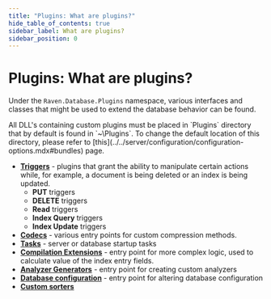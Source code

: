 ```yaml
---
title: "Plugins: What are plugins?"
hide_table_of_contents: true
sidebar_label: What are plugins?
sidebar_position: 0
---
```



# Plugins: What are plugins?

Under the `Raven.Database.Plugins` namespace, various interfaces and classes that might be used to extend the database behavior can be found.

<Admonition type="note" title="">
All DLL's containing custom plugins must be placed in `Plugins` directory that by default is found in `~\Plugins`. To change the default location of this directory, please refer to [this](../../server/configuration/configuration-options.mdx#bundles) page.
</Admonition>

* [**Triggers**](../../server/plugins/triggers.mdx) - plugins that grant the ability to manipulate certain actions while, for example, a document is being deleted or an index is  being updated.
    * **PUT** triggers
    * **DELETE** triggers
    * **Read** triggers
    * **Index Query** triggers
    * **Index Update** triggers 
* [**Codecs**](../../server/plugins/codecs.mdx) - various entry points for custom compression methods.
* [**Tasks**](../../server/plugins/tasks.mdx) - server or database startup tasks
* [**Compilation Extensions**](../../server/plugins/compilation-extensions.mdx) - entry point for more complex logic, used to calculate value of the index entry fields.
* [**Analyzer Generators**](../../server/plugins/analyzer-generators.mdx) - entry point for creating custom analyzers
* [**Database configuration**](../../server/plugins/database-configuration.mdx) - entry point for altering database configuration
* [**Custom sorters**](../../indexes/querying/sorting.mdx#custom-sorting)
